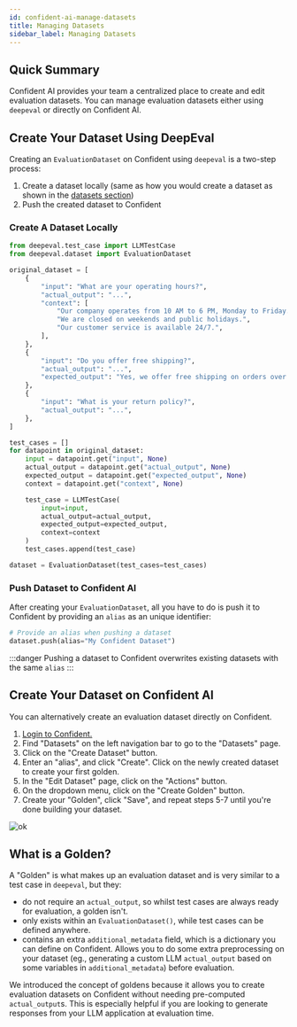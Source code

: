 ```yaml
---
id: confident-ai-manage-datasets
title: Managing Datasets
sidebar_label: Managing Datasets
---
```


## Quick Summary

Confident AI provides your team a centralized place to create and edit evaluation datasets. You can manage evaluation datasets either using `deepeval` or directly on Confident AI.

## Create Your Dataset Using DeepEval

Creating an `EvaluationDataset` on Confident using `deepeval` is a two-step process:

1. Create a dataset locally (same as how you would create a dataset as shown in the [datasets section](evaluation-datasets))
2. Push the created dataset to Confident

### Create A Dataset Locally

```python
from deepeval.test_case import LLMTestCase
from deepeval.dataset import EvaluationDataset

original_dataset = [
    {
        "input": "What are your operating hours?",
        "actual_output": "...",
        "context": [
            "Our company operates from 10 AM to 6 PM, Monday to Friday.",
            "We are closed on weekends and public holidays.",
            "Our customer service is available 24/7.",
        ],
    },
    {
        "input": "Do you offer free shipping?",
        "actual_output": "...",
        "expected_output": "Yes, we offer free shipping on orders over $50.",
    },
    {
        "input": "What is your return policy?",
        "actual_output": "...",
    },
]

test_cases = []
for datapoint in original_dataset:
    input = datapoint.get("input", None)
    actual_output = datapoint.get("actual_output", None)
    expected_output = datapoint.get("expected_output", None)
    context = datapoint.get("context", None)

    test_case = LLMTestCase(
        input=input,
        actual_output=actual_output,
        expected_output=expected_output,
        context=context
    )
    test_cases.append(test_case)

dataset = EvaluationDataset(test_cases=test_cases)
```

### Push Dataset to Confident AI

After creating your `EvaluationDataset`, all you have to do is push it to Confident by providing an `alias` as an unique identifier:

```python
# Provide an alias when pushing a dataset
dataset.push(alias="My Confident Dataset")
```

:::danger
Pushing a dataset to Confident overwrites existing datasets with the same `alias`
:::

## Create Your Dataset on Confident AI

You can alternatively create an evaluation dataset directly on Confident.

1. [Login to Confident.](https://app.confident-ai.com)
2. Find "Datasets" on the left navigation bar to go to the "Datasets" page.
3. Click on the "Create Dataset" button.
4. Enter an "alias", and click "Create". Click on the newly created dataset to create your first golden.
5. In the "Edit Dataset" page, click on the "Actions" button.
6. On the dropdown menu, click on the "Create Golden" button.
7. Create your "Golden", click "Save", and repeat steps 5-7 until you're done building your dataset.

![ok](https://d2lsxfc3p6r9rv.cloudfront.net/edit-dataset.png)

## What is a Golden?

A "Golden" is what makes up an evaluation dataset and is very similar to a test case in `deepeval`, but they:

- do not require an `actual_output`, so whilst test cases are always ready for evaluation, a golden isn't.
- only exists within an `EvaluationDataset()`, while test cases can be defined anywhere.
- contains an extra `additional_metadata` field, which is a dictionary you can define on Confident. Allows you to do some extra preprocessing on your dataset (eg., generating a custom LLM `actual_output` based on some variables in `additional_metadata`) before evaluation.

We introduced the concept of goldens because it allows you to create evaluation datasets on Confident without needing pre-computed `actual_output`s. This is especially helpful if you are looking to generate responses from your LLM application at evaluation time.
